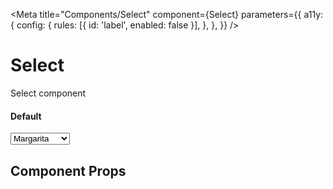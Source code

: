 
<Meta 
  title="Components/Select"
  component={Select}
  parameters={{
    a11y: {
      config: {
        rules: [{ id: 'label', enabled: false }],
      },
    },
  }}
/>

# Select

Select component

#### Default

<Preview withToolbar>
  <Story name="default">
    <Select>
      <option>Pina Colada</option>
      <option selected>Margarita</option>
      <option>Mojito</option>
    </Select>
  </Story>
</Preview>

## Component Props

<Props of={Select} />